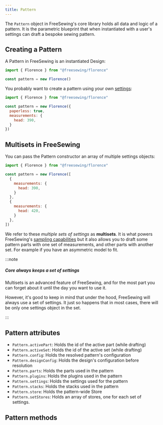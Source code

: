 ```yaml
---
title: Pattern
---
```


The `Pattern` object in FreeSewing's core library holds all data and logic of a pattern.
It is the parametric blueprint that when instantiated with a user's settings
can draft a bespoke sewing pattern.

## Creating a Pattern

A Pattern in FreeSewing is an instantiated Design:

```js
import { Florence } from "@freesewing/florence"

const pattern = new Florence()
```

You probably want to create a pattern using your own [settings](/reference/settings):

```js
import { Florence } from "@freesewing/florence"

const pattern = new Florence({
  paperless: true,
  measurements: {
    head: 390,
  }
})
```

## Multisets in FreeSewing

You can pass the Pattern constructor an array of multiple settings objects:

```js
import { Florence } from "@freesewing/florence"

const pattern = new Florence([
  {
    measurements: {
      head: 390,
    }
  },
  {
    measurements: {
      head: 420,
    }
  },
])
```

We refer to these *multiple sets of settings* as **multisets**.
It is what powers FreeSewing's [sampling capabilities](/reference/api/pattern/sample) but
it also allows you to draft some pattern parts with one set of measurements, and other parts
with another set. For example if you have an asymmetric model to fit.

:::note

##### Core always keeps a set of settings

Multisets is an advanced feature of FreeSewing, and for the most part you can forget about it
until the day you want to use it.

However, it's good to keep in mind that under the hood, FreeSewing will always use a set of settings.
It just so happens that in most cases, there will be only one settings object in the set.

:::

## Pattern attributes

- `Pattern.activePart`: Holds the id of the active part (while drafting)
- `Pattern.activeSet`: Holds the id of the active set (while drafting)
- `Pattern.config`: Holds the resolved pattern's configuration
- `Pattern.designConfig`: Holds the design's configuration before resolution
- `Pattern.parts`: Holds the parts used in the pattern
- `Pattern.plugins`: Holds the plugins used in the pattern
- `Pattern.settings`: Holds the settings used for the pattern
- `Pattern.stacks`: Holds the stacks used in the pattern
- `Pattern.store`: Holds the pattern-wide Store
- `Pattern.setStores`: Holds an array of stores, one for each set of settings.

## Pattern methods

<ReadMore />
